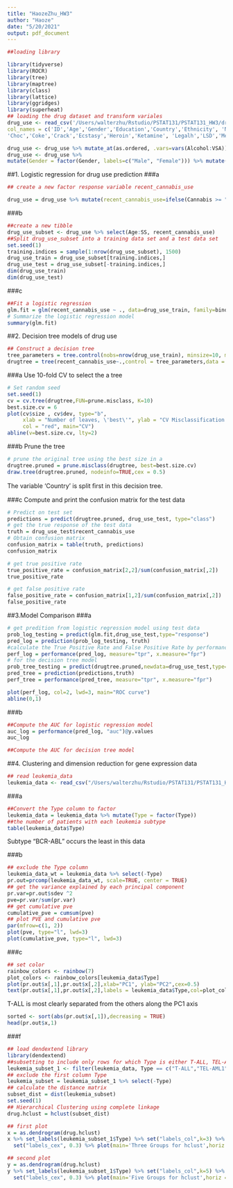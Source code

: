 ```yaml
---
title: "HaozeZhu_HW3"
author: "Haoze"
date: "5/20/2021"
output: pdf_document
---
```


```r
##loading library

library(tidyverse) 
library(ROCR) 
library(tree) 
library(maptree) 
library(class) 
library(lattice) 
library(ggridges) 
library(superheat)
## loading the drug dataset and transform variales
drug_use <- read_csv('/Users/walterzhu/Rstudio/PSTAT131/PSTAT131_HW3/drug.csv',
col_names = c('ID','Age','Gender','Education','Country','Ethnicity', 'Nscore','Escore','Oscore','Ascore','Cscore','Impulsive', 'SS','Alcohol','Amphet','Amyl','Benzos','Caff','Cannabis',
'Choc','Coke','Crack','Ecstasy','Heroin','Ketamine', 'Legalh','LSD','Meth','Mushrooms','Nicotine','Semer','VSA'))

drug_use <- drug_use %>% mutate_at(as.ordered, .vars=vars(Alcohol:VSA)) 
drug_use <- drug_use %>%
mutate(Gender = factor(Gender, labels=c("Male", "Female"))) %>% mutate(Ethnicity = factor(Ethnicity, labels=c("Black", "Asian", "White", "Mixed:White/Black", "Other", "Mixed:White/Asian", "Mixed:Black/Asian"))) %>% mutate(Country = factor(Country, labels=c("Australia", "Canada", "New Zealand", "Other", "Ireland", "UK", "USA")))
```

##1. Logistic regression for drug use prediction
###a
```r
## create a new factor response variable recent_cannabis_use

drug_use = drug_use %>% mutate(recent_cannabis_use=ifelse(Cannabis >= "CL3","Yes","No"))%>% mutate(recent_cannabis_use = factor(recent_cannabis_use,levels=c("No", "Yes")))

```

###b
```r
##create a new tibble
drug_use_subset <- drug_use %>% select(Age:SS, recent_cannabis_use)
##Split drug_use_subset into a training data set and a test data set
set.seed(1) 
training.indices = sample(1:nrow(drug_use_subset), 1500)
drug_use_train = drug_use_subset[training.indices,]
drug_use_test = drug_use_subset[-training.indices,]
dim(drug_use_train)
dim(drug_use_test)
```
###c
```r
##Fit a logistic regression
glm.fit = glm(recent_cannabis_use ~ ., data=drug_use_train, family=binomial) 
# Summarize the logistic regression model 
summary(glm.fit)
```
##2. Decision tree models of drug use

```r
## Construct a decision tree
tree_parameters = tree.control(nobs=nrow(drug_use_train), minsize=10, mindev=1e-3)
drugtree = tree(recent_cannabis_use~.,control = tree_parameters,data = drug_use_train)
```

###a Use 10-fold CV to select the a tree
```r
# Set random seed 
set.seed(1)
cv = cv.tree(drugtree,FUN=prune.misclass, K=10)
best.size.cv = 6
plot(cv$size , cv$dev, type="b", 
     xlab = "Number of leaves, \'best\'", ylab = "CV Misclassification Error",
     col = "red", main="CV")
abline(v=best.size.cv, lty=2)
```

###b Prune the tree
```r
# prune the original tree using the best size in a
drugtree.pruned = prune.misclass(drugtree, best=best.size.cv)
draw.tree(drugtree.pruned, nodeinfo=TRUE,cex = 0.5)
```
The variable 'Country' is split ﬁrst in this decision tree.

###c Compute and print the confusion matrix for the test data
```r
# Predict on test set 
predictions = predict(drugtree.pruned, drug_use_test, type="class")
# get the true response of the test data
truth = drug_use_test$recent_cannabis_use
# Obtain confusion matrix
confusion_matrix = table(truth, predictions)
confusion_matrix

```
```r
# get true positive rate
true_positive_rate = confusion_matrix[2,2]/sum(confusion_matrix[,2])
true_positive_rate
```
```r
# get false positive rate
false_positive_rate = confusion_matrix[1,2]/sum(confusion_matrix[,2])
false_positive_rate
```

##3.Model Comparison
###a
```r
# get predition from logistic regression model using test data
prob_log_testing = predict(glm.fit,drug_use_test,type="response")
pred_log = prediction(prob_log_testing, truth)
#calculate the True Positive Rate and False Positive Rate by performance()
perf_log = performance(pred_log, measure="tpr", x.measure="fpr")
# for the decision tree model
prob_tree_testing = predict(drugtree.pruned,newdata=drug_use_test,type="prob")
pred_tree = prediction(predictions,truth)
perf_tree = performance(pred_tree, measure="tpr", x.measure="fpr")

plot(perf_log, col=2, lwd=3, main="ROC curve") 
abline(0,1)
```
###b
```r
##Compute the AUC for logistic regression model
auc_log = performance(pred_log, "auc")@y.values
auc_log
```
```r
##Compute the AUC for decision tree model

```

##4. Clustering and dimension reduction for gene expression data
```r
## read leukemia_data
leukemia_data <- read_csv("/Users/walterzhu/Rstudio/PSTAT131/PSTAT131_HW3/leukemia_data.csv")
```

###a
```r
##Convert the Type column to factor
leukemia_data = leukemia_data %>% mutate(Type = factor(Type))
##the number of patients with each leukemia subtype
table(leukemia_data$Type)
```
Subtype "BCR-ABL" occurs the least in this data

###b
```r
## exclude the Type column
leukemia_data_wt = leukemia_data %>% select(-Type)
pr.out=prcomp(leukemia_data_wt, scale=TRUE, center = TRUE)
## get the variance explained by each principal component
pr.var=pr.out$sdev ^2
pve=pr.var/sum(pr.var)
## get cumulative pve
cumulative_pve = cumsum(pve)
## plot PVE and cumulative pve
par(mfrow=c(1, 2))
plot(pve, type="l", lwd=3)
plot(cumulative_pve, type="l", lwd=3)

```
###c
```r
## set color
rainbow_colors <- rainbow(7) 
plot_colors <- rainbow_colors[leukemia_data$Type]
plot(pr.out$x[,1],pr.out$x[,2],xlab="PC1", ylab="PC2",cex=0.5)
text(pr.out$x[,1],pr.out$x[,2],labels = leukemia_data$Type,col=plot_colors,cex=0.6)
```
T-ALL is most clearly separated from the others along the PC1 axis
```r
sorted <- sort(abs(pr.out$x[,1]),decreasing = TRUE)
head(pr.out$x,1)
```
###f
```r
## load dendextend library
library(dendextend)
##subsetting to include only rows for which Type is either T-ALL, TEL-AML1, or Hyperdip50
leukemia_subset_1 <- filter(leukemia_data, Type == c("T-ALL","TEL-AML1","Hyperdip50"))
## exclude the first column Type
leukemia_subset = leukemia_subset_1 %>% select(-Type)
## calculate the distance matrix
subset_dist = dist(leukemia_subset)
set.seed(1)
## Hierarchical Clustering using complete linkage
drug.hclust = hclust(subset_dist)
```

```r
## first plot
x = as.dendrogram(drug.hclust)
x %>% set_labels(leukemia_subset_1$Type) %>% set("labels_col",k=3) %>% set("branches_k_color", k = 3) %>%
  set("labels_cex", 0.3) %>% plot(main='Three Groups for hclust',horiz = TRUE)
```
```r
## second plot
y = as.dendrogram(drug.hclust)
y %>% set_labels(leukemia_subset_1$Type) %>% set("labels_col",k=5) %>% set("branches_k_color", k = 5) %>%
  set("labels_cex", 0.3) %>% plot(main='Five Groups for hclust',horiz = TRUE)
```

